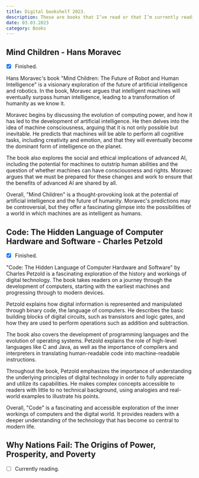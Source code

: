 ```yaml
---
title: Digital bookshelf 2023.
description: These are books that I’ve read or that I’m currently reading in 2023 with AI-generated summaries. – these aren’t necessarily recommendations.
date: 03.03.2023
category: Books
---
```


## Mind Children - Hans Moravec

- [x] Finished.

Hans Moravec's book "Mind Children: The Future of Robot and Human Intelligence" is a visionary exploration of the future of artificial intelligence and robotics. In the book, Moravec argues that intelligent machines will eventually surpass human intelligence, leading to a transformation of humanity as we know it.

Moravec begins by discussing the evolution of computing power, and how it has led to the development of artificial intelligence. He then delves into the idea of machine consciousness, arguing that it is not only possible but inevitable. He predicts that machines will be able to perform all cognitive tasks, including creativity and emotion, and that they will eventually become the dominant form of intelligence on the planet.

The book also explores the social and ethical implications of advanced AI, including the potential for machines to outstrip human abilities and the question of whether machines can have consciousness and rights. Moravec argues that we must be prepared for these changes and work to ensure that the benefits of advanced AI are shared by all.

Overall, "Mind Children" is a thought-provoking look at the potential of artificial intelligence and the future of humanity. Moravec's predictions may be controversial, but they offer a fascinating glimpse into the possibilities of a world in which machines are as intelligent as humans.

## Code: The Hidden Language of Computer Hardware and Software - Charles Petzold

- [x] Finished.

"Code: The Hidden Language of Computer Hardware and Software" by Charles Petzold is a fascinating exploration of the history and workings of digital technology. The book takes readers on a journey through the development of computers, starting with the earliest machines and progressing through to modern devices.

Petzold explains how digital information is represented and manipulated through binary code, the language of computers. He describes the basic building blocks of digital circuits, such as transistors and logic gates, and how they are used to perform operations such as addition and subtraction.

The book also covers the development of programming languages and the evolution of operating systems. Petzold explains the role of high-level languages like C and Java, as well as the importance of compilers and interpreters in translating human-readable code into machine-readable instructions.

Throughout the book, Petzold emphasizes the importance of understanding the underlying principles of digital technology in order to fully appreciate and utilize its capabilities. He makes complex concepts accessible to readers with little to no technical background, using analogies and real-world examples to illustrate his points.

Overall, "Code" is a fascinating and accessible exploration of the inner workings of computers and the digital world. It provides readers with a deeper understanding of the technology that has become so central to modern life.

## Why Nations Fail: The Origins of Power, Prosperity, and Poverty

- [ ] Currently reading.